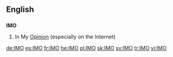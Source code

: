 ==English==
==={{initialism}}===
'''IMO'''

#In My [[Opinion]] (especially on the Internet)

[[de:IMO]]
[[es:IMO]]
[[fr:IMO]]
[[he:IMO]]
[[pl:IMO]]
[[sk:IMO]]
[[sv:IMO]]
[[tr:IMO]]
[[vi:IMO]]